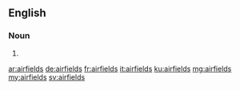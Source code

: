 ==English==

===Noun===
{{head|en|noun plural form}}

# {{plural of|airfield|lang=en}}

[[ar:airfields]]
[[de:airfields]]
[[fr:airfields]]
[[it:airfields]]
[[ku:airfields]]
[[mg:airfields]]
[[my:airfields]]
[[sv:airfields]]